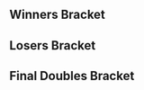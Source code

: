 {{DISPLAYTITLE:MomoCon 2017: ''Melee'' Doubles Bracket}}{{SetGame|melee}}
{{tabs static
|name1=Overview
|link1=MomoCon/2017/Melee
|name2=Singles Pools
|link2=MomoCon/2017/Melee/Singles Pools
|name3=Singles Bracket
|link3=MomoCon/2017/Melee/Singles Bracket
|name4=Doubles Bracket
|link4=MomoCon/2017/Melee/Doubles Bracket
|This=4
}}
==Winners Bracket==
{{16DEDoublesWBracketA
<!-- ROUND 1 -->
|r1m1t1p1=King Momo |r1m1t1p1flag=us
|r1m1t1p2=Mew2King |r1m1t1p2flag=us |r1m1t1score={{win}}
|r1m1t2p1=Bye |r1m1t2p1flag=
|r1m1t2p2=Bye |r1m1t2p2flag= |r1m1t2score=
|r1m1win=1

|r1m2t1p1=RJW |r1m2t1p1flag=us
|r1m2t1p2=Thad |r1m2t1p2flag=us |r1m2t1score=2
|r1m2t2p1=glitched |r1m2t2p1flag=us
|r1m2t2p2=CCoLa |r1m2t2p2flag= |r1m2t2score=0
|r1m2win=1

|r1m3t1p1=Druggedfox |r1m3t1p1flag=us
|r1m3t1p2=jarrod |r1m3t1p2flag=us |r1m3t1score=2
|r1m3t2p1=bag |r1m3t2p1flag=us
|r1m3t2p2=Zuby |r1m3t2p2flag=us |r1m3t2score=0
|r1m3win=1

|r1m4t1p1=iluvcrispix |r1m4t1p1flag=us
|r1m4t1p2=Soap |r1m4t1p2flag=us |r1m4t1score=1
|r1m4t2p1=Full Mast |r1m4t2p1flag=us
|r1m4t2p2=Kevo |r1m4t2p2flag=us |r1m4t2score=2
|r1m4win=2

|r1m5t1p1=The Moon |r1m5t1p1flag=us
|r1m5t1p2=Colbol |r1m5t1p2flag=us |r1m5t1score=2
|r1m5t2p1=Tobiitto |r1m5t2p1flag=us
|r1m5t2p2=Wally |r1m5t2p2flag=us |r1m5t2score=0
|r1m5win=1

|r1m6t1p1=GAwes |r1m6t1p1flag=us
|r1m6t1p2=Tubesssbm |r1m6t1p2flag=us |r1m6t1score=1
|r1m6t2p1=M |r1m6t2p1flag=
|r1m6t2p2=Spike |r1m6t2p2flag= |r1m6t2score=2
|r1m6win=2

|r1m7t1p1=Wizzrobe |r1m7t1p1flag=us
|r1m7t1p2=KPAN |r1m7t1p2flag=us |r1m7t1score=2
|r1m7t2p1=Bluvlord |r1m7t2p1flag=
|r1m7t2p2=Tico |r1m7t2p2flag= |r1m7t2score=0
|r1m7win=1

|r1m8t1p1=Flamin Roy |r1m8t1p1flag=us
|r1m8t1p2=RJ |r1m8t1p2flag=us |r1m8t1score=2
|r1m8t2p1=Wiz Biz |r1m8t2p1flag=us
|r1m8t2p2=bud7 |r1m8t2p2flag=us |r1m8t2score=0
|r1m8win=1

<!-- ROUND 2 -->
|r2m1t1p1=King Momo |r2m1t1p1flag=us
|r2m1t1p2=Mew2King |r2m1t1p2flag=us |r2m1t1score=2
|r2m1t2p1=RJW |r2m1t2p1flag=us
|r2m1t2p2=Thad |r2m1t2p2flag=us |r2m1t2score=0
|r2m1win=1

|r2m2t1p1=Druggedfox |r2m2t1p1flag=us
|r2m2t1p2=jarrod |r2m2t1p2flag=us |r2m2t1score=2
|r2m2t2p1=Full Mast |r2m2t2p1flag=us
|r2m2t2p2=Kevo |r2m2t2p2flag=us |r2m2t2score=0
|r2m2win=1

|r2m3t1p1=The Moon |r2m3t1p1flag=us
|r2m3t1p2=Colbol |r2m3t1p2flag=us |r2m3t1score=2
|r2m3t2p1=M |r2m3t2p1flag=
|r2m3t2p2=Spike |r2m3t2p2flag= |r2m3t2score=0
|r2m3win=1

|r2m4t1p1=Wizzrobe |r2m4t1p1flag=us
|r2m4t1p2=KPAN |r2m4t1p2flag=us |r2m4t1score=2
|r2m4t2p1=Flamin Roy |r2m4t2p1flag=us
|r2m4t2p2=RJ |r2m4t2p2flag=us |r2m4t2score=0
|r2m4win=1

<!-- ROUND 3 -->
|r3m1t1p1=King Momo |r3m1t1p1flag=us
|r3m1t1p2=Mew2King |r3m1t1p2flag=us |r3m1t1score=3
|r3m1t2p1=Druggedfox |r3m1t2p1flag=us
|r3m1t2p2=jarrod |r3m1t2p2flag=us |r3m1t2score=0
|r3m1win=1

|r3m2t1p1=The Moon |r3m2t1p1flag=us
|r3m2t1p2=Colbol |r3m2t1p2flag=us |r3m2t1score=3
|r3m2t2p1=Wizzrobe |r3m2t2p1flag=us
|r3m2t2p2=KPAN |r3m2t2p2flag=us |r3m2t2score=0
|r3m2win=1
}}
==Losers Bracket==
{{16DEDoublesLBracketSmwA
|tourneylink=MomoCon/2017/Melee
|tourneyname=MomoCon 2017
|l1placement=13-16
|l2placement=9-12
|l3placement=7-8
|l4placement=5-6

<!-- ROUND 1 -->
|l1m1t1p1=Bye |l1m1t1p1flag=
|l1m1t1p2=Bye |l1m1t1p2flag= |l1m1t1score=
|l1m1t2p1=glitched |l1m1t2p1flag=us
|l1m1t2p2=CCoLa |l1m1t2p2flag= |l1m1t2score={{win}}
|l1m1win=2

|l1m2t1p1=bag |l1m2t1p1flag=us
|l1m2t1p2=Zuby |l1m2t1p2flag=us |l1m2t1score=0
|l1m2t2p1=iluvcrispix |l1m2t2p1flag=us
|l1m2t2p2=Soap |l1m2t2p2flag=us |l1m2t2score=2
|l1m2win=2

|l1m3t1p1=Tobiitto |l1m3t1p1flag=us
|l1m3t1p2=Wally |l1m3t1p2flag=us |l1m3t1score=0
|l1m3t2p1=GAwes |l1m3t2p1flag=us
|l1m3t2p2=Tubesssbm |l1m3t2p2flag=us |l1m3t2score=2
|l1m3win=2

|l1m4t1p1=Bluvlord |l1m4t1p1flag=
|l1m4t1p2=Tico |l1m4t1p2flag= |l1m4t1score=1
|l1m4t2p1=Wiz Biz |l1m4t2p1flag=us
|l1m4t2p2=bud7 |l1m4t2p2flag=us |l1m4t2score=2
|l1m4win=2

<!-- ROUND 2 -->
|l2m1t1p1=Flamin Roy |l2m1t1p1flag=us
|l2m1t1p2=RJ |l2m1t1p2flag=us |l2m1t1score={{win}}
|l2m1t2p1=glitched |l2m1t2p1flag=us
|l2m1t2p2=CCoLa |l2m1t2p2flag= |l2m1t2score=DQ
|l2m1win=1

|l2m2t1p1=M |l2m2t1p1flag=
|l2m2t1p2=Spike |l2m2t1p2flag= |l2m2t1score=2
|l2m2t2p1=iluvcrispix |l2m2t2p1flag=us
|l2m2t2p2=Soap |l2m2t2p2flag=us |l2m2t2score=0
|l2m2win=1

|l2m3t1p1=Full Mast |l2m3t1p1flag=us
|l2m3t1p2=Kevo |l2m3t1p2flag=us |l2m3t1score=0
|l2m3t2p1=GAwes |l2m3t2p1flag=us
|l2m3t2p2=Tubesssbm |l2m3t2p2flag=us |l2m3t2score=2
|l2m3win=2

|l2m4t1p1=RJW |l2m4t1p1flag=us
|l2m4t1p2=Thad |l2m4t1p2flag=us |l2m4t1score=2
|l2m4t2p1=Wiz Biz |l2m4t2p1flag=us
|l2m4t2p2=bud7 |l2m4t2p2flag=us |l2m4t2score=0
|l2m4win=1

<!-- ROUND 3 -->
|l3m1t1p1=Flamin Roy |l3m1t1p1flag=us
|l3m1t1p2=RJ |l3m1t1p2flag=us |l3m1t1score=3
|l3m1t2p1=M |l3m1t2p1flag=
|l3m1t2p2=Spike |l3m1t2p2flag= |l3m1t2score=0
|l3m1win=1

|l3m2t1p1=GAwes |l3m2t1p1flag=us
|l3m2t1p2=Tubesssbm |l3m2t1p2flag=us |l3m2t1score=3
|l3m2t2p1=RJW |l3m2t2p1flag=us
|l3m2t2p2=Thad |l3m2t2p2flag=us |l3m2t2score=0
|l3m2win=1

<!-- ROUND 4 -->
|l4m1t1p1=Druggedfox |l4m1t1p1flag=us
|l4m1t1p2=jarrod |l4m1t1p2flag=us |l4m1t1score=3
|l4m1t2p1=Flamin Roy |l4m1t2p1flag=us
|l4m1t2p2=RJ |l4m1t2p2flag=us |l4m1t2score=0
|l4m1win=1

|l4m2t1p1=Wizzrobe |l4m2t1p1flag=us
|l4m2t1p2=KPAN |l4m2t1p2flag=us |l4m2t1score=3
|l4m2t2p1=GAwes |l4m2t2p1flag=us
|l4m2t2p2=Tubesssbm |l4m2t2p2flag=us |l4m2t2score=0
|l4m2win=1
}}
<onlyinclude>
==Final Doubles Bracket==
{{DEFinalDoublesSmwBracket
|tourneylink=MomoCon/2017/Melee
|tourneyname=MomoCon 2017
|l1placement=4
|r2placement=3
|r3loserplacement=2
|r3winnerplacement=1

<!-- FROM WINNERS -->
|r1m1t1p1=King Momo |r1m1t1p1flag=us
|r1m1t1p2=Mew2King |r1m1t1p2flag=us |r1m1t1score=2
|r1m1t2p1=The Moon |r1m1t2p1flag=us
|r1m1t2p2=Colbol |r1m1t2p2flag=us |r1m1t2score=3
|r1m1win=2

<!-- FROM LOSERS -->
|l1m1t1p1=Druggedfox |l1m1t1p1flag=us
|l1m1t1p2=jarrod |l1m1t1p2flag=us |l1m1t1score=3
|l1m1t2p1=Wizzrobe |l1m1t2p1flag=us
|l1m1t2p2=KPAN |l1m1t2p2flag=us |l1m1t2score=1
|l1m1win=1

<!-- LOSERS FINALS -->
|r2m1t1p1=King Momo |r2m1t1p1flag=us
|r2m1t1p2=Mew2King |r2m1t1p2flag=us |r2m1t1score=3
|r2m1t2p1=Druggedfox |r2m1t2p1flag=us
|r2m1t2p2=jarrod |r2m1t2p2flag=us |r2m1t2score=1
|r2m1win=1

<!-- GRAND FINALS -->
|r3m1t1p1=The Moon |r3m1t1p1flag=us
|r3m1t1p2=Colbol |r3m1t1p2flag=us |r3m1t1score=2 |r3m2t1score=3
|r3m1t2p1=King Momo |r3m1t2p1flag=us
|r3m1t2p2=Mew2King |r3m1t2p2flag=us |r3m1t2score=3 |r3m2t2score=1
|r3m1win=1
}}
</onlyinclude>

